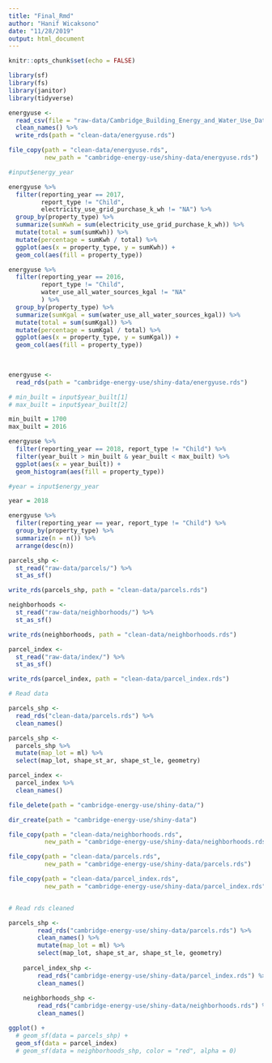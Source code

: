 ```yaml
---
title: "Final_Rmd"
author: "Hanif Wicaksono"
date: "11/28/2019"
output: html_document
---
```


```r
knitr::opts_chunk$set(echo = FALSE)

library(sf)
library(fs)
library(janitor)
library(tidyverse)
```



```r
energyuse <-
  read_csv(file = "raw-data/Cambridge_Building_Energy_and_Water_Use_Data_Disclosure_2016-2018.csv") %>%
  clean_names() %>%
  write_rds(path = "clean-data/energyuse.rds")

file_copy(path = "clean-data/energyuse.rds", 
          new_path = "cambridge-energy-use/shiny-data/energyuse.rds")
```


```r

#input$energy_year

energyuse %>%
  filter(reporting_year == 2017, 
         report_type != "Child", 
         electricity_use_grid_purchase_k_wh != "NA") %>%
  group_by(property_type) %>%
  summarize(sumKwh = sum(electricity_use_grid_purchase_k_wh)) %>%
  mutate(total = sum(sumKwh)) %>%
  mutate(percentage = sumKwh / total) %>%
  ggplot(aes(x = property_type, y = sumKwh)) +
  geom_col(aes(fill = property_type))

energyuse %>%
  filter(reporting_year == 2016, 
         report_type != "Child", 
         water_use_all_water_sources_kgal != "NA"
         ) %>%
  group_by(property_type) %>%
  summarize(sumKgal = sum(water_use_all_water_sources_kgal)) %>%
  mutate(total = sum(sumKgal)) %>%
  mutate(percentage = sumKgal / total) %>%
  ggplot(aes(x = property_type, y = sumKgal)) +
  geom_col(aes(fill = property_type))
           
  
```

```r

energyuse <-
  read_rds(path = "cambridge-energy-use/shiny-data/energyuse.rds")

# min_built = input$year_built[1]
# max_built = input$year_built[2]

min_built = 1700
max_built = 2016

energyuse %>%
  filter(reporting_year == 2018, report_type != "Child") %>%
  filter(year_built > min_built & year_built < max_built) %>%
  ggplot(aes(x = year_built)) +
  geom_histogram(aes(fill = property_type))
```

```r

#year = input$energy_year

year = 2018

energyuse %>%
  filter(reporting_year == year, report_type != "Child") %>%
  group_by(property_type) %>%
  summarize(n = n()) %>%
  arrange(desc(n))
```

```r

parcels_shp <- 
  st_read("raw-data/parcels/") %>%
  st_as_sf()

write_rds(parcels_shp, path = "clean-data/parcels.rds")

neighborhoods <- 
  st_read("raw-data/neighborhoods/") %>%
  st_as_sf()

write_rds(neighborhoods, path = "clean-data/neighborhoods.rds")

parcel_index <- 
  st_read("raw-data/index/") %>%
  st_as_sf()

write_rds(parcel_index, path = "clean-data/parcel_index.rds")
```

```r

# Read data

parcels_shp <- 
  read_rds("clean-data/parcels.rds") %>%
  clean_names()

parcels_shp <- 
  parcels_shp %>%
  mutate(map_lot = ml) %>%
  select(map_lot, shape_st_ar, shape_st_le, geometry)

parcel_index <-
  parcel_index %>%
  clean_names()

```


```r
file_delete(path = "cambridge-energy-use/shiny-data/")

dir_create(path = "cambridge-energy-use/shiny-data")

file_copy(path = "clean-data/neighborhoods.rds", 
          new_path = "cambridge-energy-use/shiny-data/neighborhoods.rds")

file_copy(path = "clean-data/parcels.rds", 
          new_path = "cambridge-energy-use/shiny-data/parcels.rds")

file_copy(path = "clean-data/parcel_index.rds", 
          new_path = "cambridge-energy-use/shiny-data/parcel_index.rds")


# Read rds cleaned

parcels_shp <- 
        read_rds("cambridge-energy-use/shiny-data/parcels.rds") %>%
        clean_names() %>%
        mutate(map_lot = ml) %>%
        select(map_lot, shape_st_ar, shape_st_le, geometry)
    
    parcel_index_shp <- 
        read_rds("cambridge-energy-use/shiny-data/parcel_index.rds") %>%
        clean_names()
    
    neighborhoods_shp <- 
        read_rds("cambridge-energy-use/shiny-data/neighborhoods.rds") %>%
        clean_names()

```


```r

ggplot() +
  # geom_sf(data = parcels_shp) +
  geom_sf(data = parcel_index)
  # geom_sf(data = neighborhoods_shp, color = "red", alpha = 0)

```



